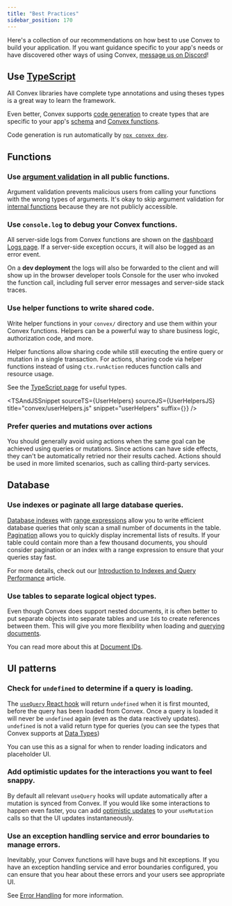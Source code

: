 ```yaml
---
title: "Best Practices"
sidebar_position: 170
---
```



Here's a collection of our recommendations on how best to use Convex to build
your application. If you want guidance specific to your app's needs or have
discovered other ways of using Convex,
[message us on Discord](https://convex.dev/community)!

## Use [TypeScript](/production/best-practices/typescript)

All Convex libraries have complete type annotations and using theses types is a
great way to learn the framework.

Even better, Convex supports [code generation](/generated-api/) to create types
that are specific to your app's [schema](/docs/database/schemas.mdx) and
[Convex functions](/docs/functions.mdx).

Code generation is run automatically by
[`npx convex dev`](/docs/cli.md#run-the-convex-dev-server).

## Functions

### Use [argument validation](/docs/functions/validation.mdx) in all public functions.

Argument validation prevents malicious users from calling your functions with
the wrong types of arguments. It's okay to skip argument validation for
[internal functions](/docs/functions/internal-functions.mdx) because they are
not publicly accessible.

### Use `console.log` to debug your Convex functions.

All server-side logs from Convex functions are shown on the
[dashboard Logs page](/docs/dashboard/deployments/logs.md). If a server-side
exception occurs, it will also be logged as an error event.

On a **dev deployment** the logs will also be forwarded to the client and will
show up in the browser developer tools Console for the user who invoked the
function call, including full server error messages and server-side stack
traces.

### Use helper functions to write shared code.

Write helper functions in your `convex/` directory and use them within your
Convex functions. Helpers can be a powerful way to share business logic,
authorization code, and more.

Helper functions allow sharing code while still executing the entire query or
mutation in a single transaction. For actions, sharing code via helper functions
instead of using `ctx.runAction` reduces function calls and resource usage.

See the [TypeScript page](/production/best-practices/typescript) for useful
types.

<TSAndJSSnippet sourceTS={Teams} sourceJS={TeamsJS} title="convex/teams.js" />

<TSAndJSSnippet
  sourceTS={UserHelpers}
  sourceJS={UserHelpersJS}
  title="convex/userHelpers.js"
  snippet="userHelpers"
  suffix={`}`}
/>

### Prefer queries and mutations over actions

You should generally avoid using actions when the same goal can be achieved
using queries or mutations. Since actions can have side effects, they can't be
automatically retried nor their results cached. Actions should be used in more
limited scenarios, such as calling third-party services.

## Database

### Use indexes or paginate all large database queries.

[Database indexes](/docs/database/indexes/indexes.md) with
[range expressions](/docs/database/indexes/indexes.md#querying-documents-using-indexes)
allow you to write efficient database queries that only scan a small number of
documents in the table. [Pagination](/docs/database/pagination.mdx) allows you
to quickly display incremental lists of results. If your table could contain
more than a few thousand documents, you should consider pagination or an index
with a range expression to ensure that your queries stay fast.

For more details, check out our
[Introduction to Indexes and Query Performance](/docs/database/indexes/indexes-and-query-perf.md)
article.

### Use tables to separate logical object types.

Even though Convex does support nested documents, it is often better to put
separate objects into separate tables and use `Id`s to create references between
them. This will give you more flexibility when loading and
[querying documents](/docs/database/reading-data.mdx).

You can read more about this at [Document IDs](/docs/database/document-ids.mdx).

## UI patterns

### Check for `undefined` to determine if a query is loading.

The [`useQuery` React hook](/api/modules/react#usequery) will return `undefined`
when it is first mounted, before the query has been loaded from Convex. Once a
query is loaded it will never be `undefined` again (even as the data reactively
updates). `undefined` is not a valid return type for queries (you can see the
types that Convex supports at [Data Types](/docs/database/types.md))

You can use this as a signal for when to render loading indicators and
placeholder UI.

### Add optimistic updates for the interactions you want to feel snappy.

By default all relevant `useQuery` hooks will update automatically after a
mutation is synced from Convex. If you would like some interactions to happen
even faster, you can add
[optimistic updates](/docs/client/react/optimistic-updates.mdx) to your
`useMutation` calls so that the UI updates instantaneously.

### Use an exception handling service and error boundaries to manage errors.

Inevitably, your Convex functions will have bugs and hit exceptions. If you have
an exception handling service and error boundaries configured, you can ensure
that you hear about these errors and your users see appropriate UI.

See [Error Handling](/docs/functions/error-handling/error-handling.mdx) for more
information.

